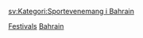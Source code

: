 [[Category:巴林體育賽事|Festivals]]
[[Category:各國主辦的國際體育賽事|Bahrain]]

[[sv:Kategori:Sportevenemang_i_Bahrain|sv:Kategori:Sportevenemang i Bahrain]]